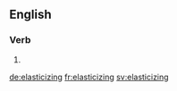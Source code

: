 ==English==

===Verb===
{{head|en|present participle}}

# {{present participle of|elasticize|lang=en}}

[[de:elasticizing]]
[[fr:elasticizing]]
[[sv:elasticizing]]
